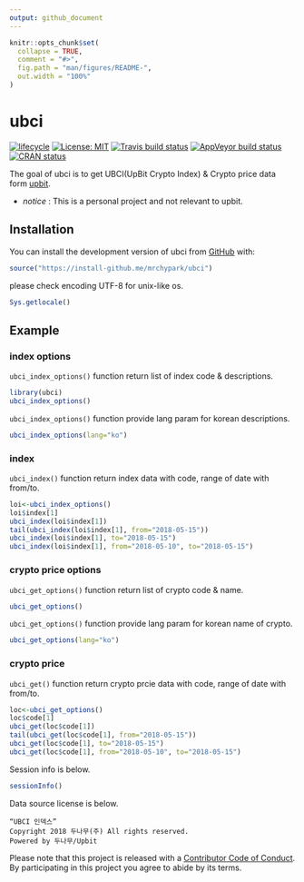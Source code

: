 ```yaml
---
output: github_document
---
```


<!-- README.md is generated from README.Rmd. Please edit that file -->

```r
knitr::opts_chunk$set(
  collapse = TRUE,
  comment = "#>",
  fig.path = "man/figures/README-",
  out.width = "100%"
)
```
# ubci

[![lifecycle](https://img.shields.io/badge/lifecycle-experimental-orange.svg)](https://www.tidyverse.org/lifecycle/#experimental)
[![License: MIT](https://img.shields.io/badge/License-MIT-yellow.svg)](https://opensource.org/licenses/MIT)
[![Travis build status](https://travis-ci.org/mrchypark/ubci.svg?branch=master)](https://travis-ci.org/mrchypark/ubci)
[![AppVeyor build status](https://ci.appveyor.com/api/projects/status/github/mrchypark/ubci?branch=master&svg=true)](https://ci.appveyor.com/project/mrchypark/ubci)
[![CRAN status](https://www.r-pkg.org/badges/version/ubci)](https://cran.r-project.org/package=ubci)

The goal of ubci is to get UBCI(UpBit Crypto Index) & Crypto price data form [upbit][upbit].

* *notice* : This is a personal project and not relevant to upbit.

## Installation

You can install the development version of ubci from [GitHub](https://github.com/mrchypark/ubci) with:

```r
source("https://install-github.me/mrchypark/ubci")
```

please check encoding UTF-8 for unix-like os.

```r
Sys.getlocale()
```

## Example

### index options

`ubci_index_options()` function return list of index code & descriptions.

```r
library(ubci)
ubci_index_options()
```

`ubci_index_options()` function provide lang param for korean descriptions.

```r
ubci_index_options(lang="ko")
```


### index

`ubci_index()` function return index data with code, range of date with from/to.

```r
loi<-ubci_index_options()
loi$index[1]
ubci_index(loi$index[1])
tail(ubci_index(loi$index[1], from="2018-05-15"))
ubci_index(loi$index[1], to="2018-05-15")
ubci_index(loi$index[1], from="2018-05-10", to="2018-05-15")
```

### crypto price options

`ubci_get_options()` function return list of crypto code & name.

```r
ubci_get_options()
```

`ubci_get_options()` function provide lang param for korean name of crypto.

```r
ubci_get_options(lang="ko")
```


### crypto price

`ubci_get()` function return crypto prcie data with code, range of date with from/to.

```r
loc<-ubci_get_options()
loc$code[1]
ubci_get(loc$code[1])
tail(ubci_get(loc$code[1], from="2018-05-15"))
ubci_get(loc$code[1], to="2018-05-15")
ubci_get(loc$code[1], from="2018-05-10", to="2018-05-15")
```

Session info is below.
```r
sessionInfo()
```

Data source license is below.

```
“UBCI 인덱스”
Copyright 2018 두나무(주) All rights reserved.
Powered by 두나무/Upbit
```

Please note that this project is released with a [Contributor Code of Conduct](CODE_OF_CONDUCT.md).
By participating in this project you agree to abide by its terms.

[upbit]: https://www.ubcindex.com/home
